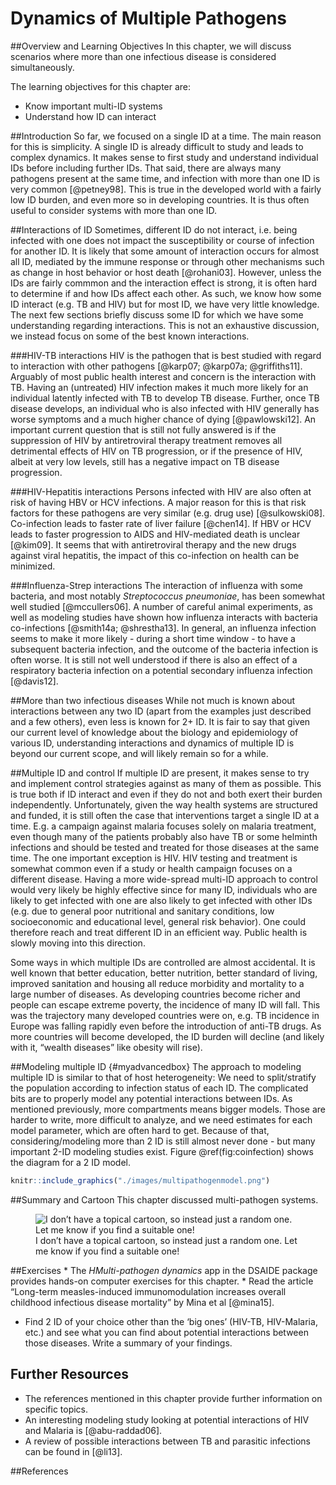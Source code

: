 # Dynamics of Multiple Pathogens

##Overview and Learning Objectives
In this chapter, we will discuss scenarios where more than one infectious disease is considered simultaneously.

The learning objectives for this chapter are:

* Know important multi-ID systems
* Understand how ID can interact


##Introduction
So far, we focused on a single ID at a time. The main reason for this is simplicity. A single ID is already difficult to study and leads to complex dynamics. It makes sense to first study and understand individual IDs before including further IDs. That said, there are always many pathogens present at the same time, and infection with more than one ID is very common [@petney98]. This is true in the developed world with a fairly low ID burden, and even more so in developing countries. It is thus often useful to consider systems with more than one ID.


##Interactions of ID
Sometimes, different ID do not interact, i.e. being infected with one does not impact the susceptibility or course of infection for another ID. It is likely that some amount of interaction occurs for almost all ID, mediated by the immune response or through other mechanisms such as change in host behavior or host death [@rohani03]. However, unless the IDs are fairly commmon and the interaction effect is strong, it is often hard to determine if and how IDs affect each other. As such, we know how some ID interact (e.g. TB and HIV) but for most ID, we have very little knowledge. The next few sections briefly discuss some ID for which we have some understanding regarding interactions. This is not an exhaustive discussion, we instead focus on some of the best known interactions.


###HIV-TB interactions
HIV is the pathogen that is best studied with regard to interaction with other pathogens [@karp07; @karp07a; @griffiths11]. Arguably of most public health interest and concern is the interaction with TB. Having an (untreated) HIV infection makes it much more likely for an individual latently infected with TB to develop TB disease. Further, once TB disease develops, an individual who is also infected with HIV generally has worse symptoms and a much higher chance of dying [@pawlowski12]. An important current question that is still not fully answered is if the suppression of HIV by antiretroviral therapy treatment removes all detrimental effects of HIV on TB progression, or if the presence of HIV, albeit at very low levels, still has a negative impact on TB disease progression.

###HIV-Hepatitis interactions
Persons infected with HIV are also often at risk of having HBV or HCV infections. A major reason for this is that risk factors for these pathogens are very similar (e.g. drug use) [@sulkowski08]. Co-infection leads to faster rate of liver failure [@chen14]. If HBV or HCV leads to faster progression to AIDS and HIV-mediated death is unclear [@kim09]. It seems that with antiretroviral therapy and the new drugs against viral hepatitis, the impact of this co-infection on health can be minimized.    

###Influenza-Strep interactions
The interaction of influenza with some bacteria, and most notably _Streptococcus pneumoniae_, has been somewhat well studied [@mccullers06]. A number of careful animal experiments, as well as modeling studies have shown how influenza interacts with bacteria co-infections [@smith14a; @shrestha13]. In general, an influenza infection seems to make it more likely - during a short time window - to have a subsequent bacteria infection, and the outcome of the bacteria infection is often worse. It is still not well understood if there is also an effect of a respiratory bacteria infection on a potential secondary influenza infection [@davis12].


##More than two infectious diseases
While not much is known about interactions between any two ID (apart from the examples just described and a few others), even less is known for 2+ ID. It is fair to say that given our current level of knowledge about the biology and epidemiology of various ID, understanding interactions and dynamics of multiple ID is beyond our current scope, and will likely remain so for a while.


##Multiple ID and control
If multiple ID are present, it makes sense to try and implement control strategies against as many of them as possible. This is true both if ID interact and even if they do not and both exert their burden independently. Unfortunately, given the way health systems are structured and funded, it is still often the case that interventions target a single ID at a time. E.g. a campaign against malaria focuses solely on malaria treatment, even though many of the patients probably also have TB or some helminth infections and should be tested and treated for those diseases at the same time. The one important exception is HIV. HIV testing and treatment is somewhat common even if a study or health campaign focuses on a different disease. Having a more wide-spread multi-ID approach to control would very likely be highly effective since for many ID, individuals who are likely to get infected with one are also likely to get infected with other IDs (e.g. due to general poor nutritional and sanitary conditions, low socioeconomic and educational level, general risk behavior). One could therefore reach and treat different ID in an efficient way. Public health is slowly moving into this direction.

Some ways in which multiple IDs are controlled are almost accidental. It is well known that better education, better nutrition, better standard of living, improved sanitation and housing all reduce morbidity and mortality to a large number of diseases. As developing countries become richer and people can escape extreme poverty, the incidence of many ID will fall. This was the trajectory many developed countries were on, e.g. TB incidence in Europe was falling rapidly even before the introduction of anti-TB drugs. As more countries will become developed, the ID burden will decline (and likely with it, "wealth diseases" like obesity will rise).


##Modeling multiple ID {#myadvancedbox}
The approach to modeling multiple ID is similar to that of host heterogeneity: We need to split/stratify the population according to infection status of each ID. The complicated bits are to properly model any potential interactions between IDs.
As mentioned previously, more compartments means bigger models. Those are harder to write, more difficult to analyze, and we need estimates for each model parameter, which are often hard to get. Because of that, considering/modeling more than 2 ID is still almost never done - but many important 2-ID modeling studies exist. Figure \@ref(fig:coinfection) shows the diagram for a 2 ID model. 

```r
knitr::include_graphics("./images/multipathogenmodel.png")
```




##Summary and Cartoon
This chapter discussed multi-pathogen systems. 


![I don't have a topical cartoon, so instead just a random one. Let me know if you find a suitable one!](./images/xkcd-sick_day.png)

##Exercises
* The _HMulti-pathogen dynamics_ app in the DSAIDE package provides hands-on computer exercises for this chapter.
* Read the article "Long-term measles-induced immunomodulation increases overall childhood infectious disease mortality" by Mina et al [@mina15]. 


* Find 2 ID of your choice other than the 'big ones' (HIV-TB, HIV-Malaria, etc.) and see what you can find about potential interactions between those diseases. Write a summary of your findings.


## Further Resources
* The references mentioned in this chapter provide further information on specific topics.
* An interesting modeling study looking at potential interactions of HIV and Malaria is [@abu-raddad06].
* A review of possible interactions between TB and parasitic infections can be found in [@li13].


##References